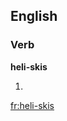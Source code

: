 ==English==

===Verb===
'''heli-skis'''

# {{third-person singular of|[[heli-ski]]}}

[[fr:heli-skis]]